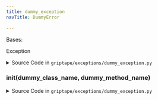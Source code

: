 ```yaml
---
title: dummy_exception
navTitle: DummyError

---
```


<span id="griptape.exceptions.dummy_exception.DummyError"></span>

Bases:

<span title="Exception">Exception</span>

<details><summary>Source Code in <code>griptape&#47;exceptions&#47;dummy_exception.py</code></summary>

```python
class DummyError(Exception):
    def __init__(self, dummy_class_name: str, dummy_method_name: str) -> None:
        message = (
            f"You have attempted to use a {dummy_class_name}'s {dummy_method_name} method. "
            "This likely originated from using a `DriversConfig` without providing a Driver required for this feature."
        )

        super().__init__(message)
```

</details>

<span id="griptape.exceptions.dummy_exception.DummyError.__init__"></span>

### **init**(dummy_class_name, dummy_method_name)

<details><summary>Source Code in <code>griptape&#47;exceptions&#47;dummy_exception.py</code></summary>

```python
def __init__(self, dummy_class_name: str, dummy_method_name: str) -> None:
    message = (
        f"You have attempted to use a {dummy_class_name}'s {dummy_method_name} method. "
        "This likely originated from using a `DriversConfig` without providing a Driver required for this feature."
    )

    super().__init__(message)
```

</details>
